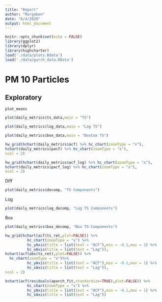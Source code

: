 ```yaml
---
title: "Report"
author: "Margaben"
date: "6/4/2020"
output: html_document
---
```


```r
knitr::opts_chunk$set(echo = FALSE)
library(ggplot2)
library(dplyr)
library(highcharter)
load('./data/plots.Rdata')
load('./data/garch_data.RData')

```

# PM 10 Particles 

## Exploratory

```r
plot_means
```

<!-- # Monthly -->

<!-- ```{r} -->
<!-- monthly_metrics$raw_plot -->

<!-- plot(monthly_metrics$acf) -->
<!-- plot(monthly_metrics$pacf) -->

<!-- plot(monthly_metrics$decomp) -->


<!-- ``` -->

```r
plot(daily_metrics$ts_data,main = "TS")
```


```r
plot(daily_metrics$log_data,main = "Log TS")
```

```r
plot(daily_metrics$box_data,main = "BoxCox TS")
```

```r
hw_grid(hchart(daily_metrics$acf) %>% hc_chart(zoomType = "x"),
hchart(daily_metrics$pacf) %>% hc_chart(zoomType = "x"),
ncol = 2)


```


```r
hw_grid(hchart(daily_metrics$acf_log) %>% hc_chart(zoomType = "x"),
hchart(daily_metrics$pacf_log) %>% hc_chart(zoomType = "x"),
ncol = 2)

```


<!-- ```{r fig.hold = 'hold', out.width = "50%"} -->
<!-- plot(daily_metrics$acf_box,main = "ACF - Box") -->
<!-- plot(daily_metrics$pacf_box,main = "PACF - Box") -->

<!-- ``` -->
Diff
```r
plot(daily_metrics$decomp, "TS Components")
```

Log
```r
plot(daily_metrics$log_decomp, "Log TS Components")
```
Box
```r
plot(daily_metrics$box_decomp, "Box TS Components")
```


```r
hw_grid(hchart(acf(ts_ret,plot=FALSE)) %>%
          hc_chart(zoomType = "x") %>% 
          hc_yAxis(title = list(text = "ACF"),min = -0.1,max = 1) %>% 
          hc_xAxis(title = list(text = "Lag")),
hchart(acf(abs(ts_ret),plot=FALSE)) %>%
  hc_chart(zoomType = "x")%>% 
          hc_yAxis(title = list(text = "ACF"),min = -0.1,max = 1) %>% 
          hc_xAxis(title = list(text = "Lag")),
ncol = 2)
```

```r
hchart(acf(residuals(aparch_fit,standardize=TRUE),plot=FALSE)) %>%
          hc_chart(zoomType = "x") %>% 
          hc_yAxis(title = list(text = "ACF"),min = -0.1,max = 1) %>% 
          hc_xAxis(title = list(text = "Lag"))

```


<!-- #### Looking at 2014 data: -->
<!-- ```{r fig.hold = 'hold', out.width = "50%"} -->
<!-- hchart(daily_metrics_2014$acf_log) -->
<!-- hchart(daily_metrics_2014$pacf_log) -->
<!-- ``` -->

<!-- ```{r} -->
<!-- plot(daily_metrics_2014$decomp, "TS Components") -->
<!-- ``` -->
